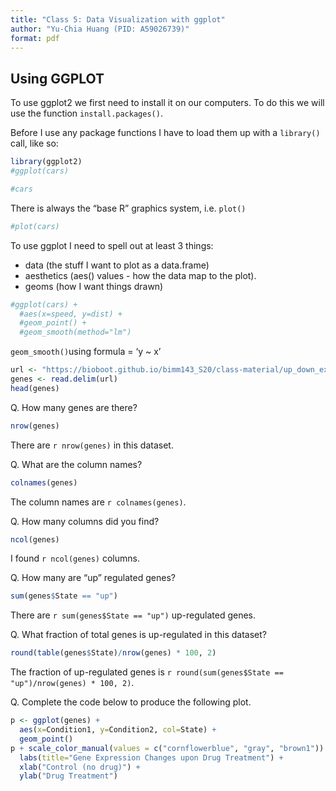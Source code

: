 ```yaml
---
title: "Class 5: Data Visualization with ggplot"
author: "Yu-Chia Huang (PID: A59026739)"
format: pdf
---
```


## Using GGPLOT

To use ggplot2 we first need to install it on our computers. To do this we will use the function `install.packages()`.

Before I use any package functions I have to load them up with a `library()` call, like so:

```r
library(ggplot2)
#ggplot(cars)
```

```r
#cars
```

There is always the "base R" graphics system, i.e. `plot()`

```r
#plot(cars)
```

To use ggplot I need to spell out at least 3 things:

-   data (the stuff I want to plot as a data.frame)
-   aesthetics (aes() values - how the data map to the plot).
-   geoms (how I want things drawn)

```r
#ggplot(cars) +
  #aes(x=speed, y=dist) +
  #geom_point() +
  #geom_smooth(method="lm")
```

`geom_smooth()`using formula = 'y ~ x'


```r
url <- "https://bioboot.github.io/bimm143_S20/class-material/up_down_expression.txt"
genes <- read.delim(url)
head(genes)
```

Q. How many genes are there?

```r
nrow(genes)
```

There are `r nrow(genes)` in this dataset.

Q. What are the column names?
```r
colnames(genes)
```

The column names are `r colnames(genes)`.

Q. How many columns did you find?
```r
ncol(genes)
```

I found `r ncol(genes)` columns.

Q. How many are "up" regulated genes?

```r
sum(genes$State == "up")
```
There are `r sum(genes$State == "up")` up-regulated genes.

Q. What fraction of total genes is up-regulated in this dataset?
```r
round(table(genes$State)/nrow(genes) * 100, 2)
```

The fraction of up-regulated genes is `r round(sum(genes$State == "up")/nrow(genes) * 100, 2)`.

Q. Complete the code below to produce the following plot.

```r
p <- ggplot(genes) + 
  aes(x=Condition1, y=Condition2, col=State) +
  geom_point()
p + scale_color_manual(values = c("cornflowerblue", "gray", "brown1")) +
  labs(title="Gene Expression Changes upon Drug Treatment") +
  xlab("Control (no drug)") +
  ylab("Drug Treatment")
```

